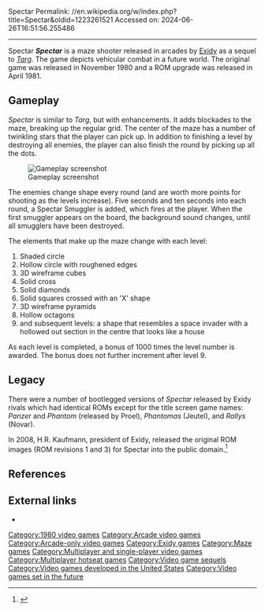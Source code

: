Spectar
Permalink: //en.wikipedia.org/w/index.php?title=Spectar&oldid=1223261521
Accessed on: 2024-06-26T16:51:56.255486



------
Spectar
{{Short description|1980 video game}}
{{more citations needed|date=December 2016}}
{{Infobox video game
|image = Spectar flyer.jpg
|title = Spectar
|publisher = [[Exidy]]
|developer = [[Exidy]]
|release = 1980
|designer = Manuel Campos{{Citation needed|date=September 2020}}
|modes = Up to 2 players, alternating
|arcade system = Exidy 6502
|platforms = [[Arcade game|Arcade]]
|genre = [[List of maze video games|Maze]]
|caption = 
|alt = 
}}
'''''Spectar''''' is a maze shooter released in arcades by [[Exidy]] as a sequel to ''[[Targ (video game)|Targ]]''. The game depicts vehicular combat in a future world. The original game was released in November 1980 and a ROM upgrade was released in April 1981.

==Gameplay==
{{Unreferenced section|date=September 2020}}
''Spectar'' is similar to ''Targ'', but with enhancements. It adds blockades to the maze, breaking up the regular grid. The center of the maze has a number of twinkling stars that the player can pick up. In addition to finishing a level by destroying all enemies, the player can also finish the round by picking up all the dots.

[[Image:SPECTAR.png|thumb|Gameplay screenshot]]

The enemies change shape every round (and are worth more points for shooting as the levels increase). Five seconds and ten seconds into each round, a Spectar Smuggler is added, which fires at the player. When the first smuggler appears on the board, the background sound changes, until all smugglers have been destroyed.

The elements that make up the maze change with each level:

#Shaded circle
#Hollow circle with roughened edges
#3D wireframe cubes
#Solid cross
#Solid diamonds
#Solid squares crossed with an 'X' shape
#3D wireframe pyramids
#Hollow octagons
# and subsequent levels: a shape that resembles a space invader with a hollowed out section in the centre that looks like a house

As each level is completed, a bonus of 1000 times the level number is awarded. The bonus does not further increment after level 9.

==Legacy==
There were a number of bootlegged versions of ''Spectar'' released by Exidy rivals which had identical ROMs except for the title screen game names: ''Panzer'' and ''Phantom'' (released by Proel), ''Phantomas'' (Jeutel), and ''Rallys'' (Novar).

In 2008, H.R. Kaufmann, president of Exidy, released the original ROM images (ROM revisions 1 and 3) for Spectar into the public domain.<ref>{{Cite web|url=http://mamedev.org/roms/spectar/|title = MAME &#124; Spectar (Exidy, 1980)}}</ref>

==References==
{{Reflist}}

==External links==
* {{KLOV game|id=9702}}

[[Category:1980 video games]]
[[Category:Arcade video games]]
[[Category:Arcade-only video games]]
[[Category:Exidy games]]
[[Category:Maze games]]
[[Category:Multiplayer and single-player video games]]
[[Category:Multiplayer hotseat games]]
[[Category:Video game sequels]]
[[Category:Video games developed in the United States]]
[[Category:Video games set in the future]]